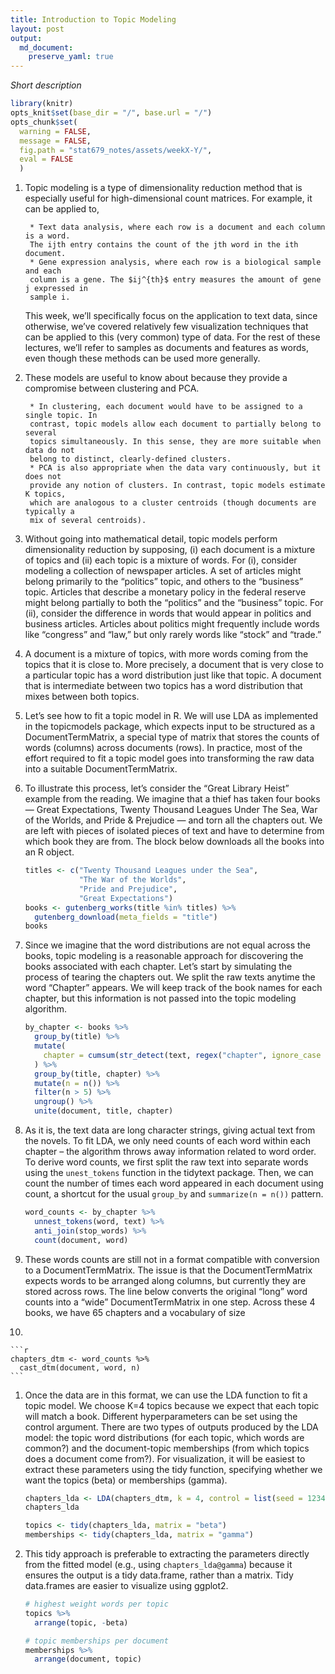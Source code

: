 ```yaml
---
title: Introduction to Topic Modeling
layout: post
output: 
  md_document:
    preserve_yaml: true
---
```


_Short description_

```r
library(knitr)
opts_knit$set(base_dir = "/", base.url = "/")
opts_chunk$set(
  warning = FALSE, 
  message = FALSE,
  fig.path = "stat679_notes/assets/weekX-Y/",
  eval = FALSE
  )
```

1. Topic modeling is a type of dimensionality reduction method that is
especially useful for high-dimensional count matrices. For example, it can be
applied to,

		* Text data analysis, where each row is a document and each column is a word.
		The ijth entry contains the count of the jth word in the ith document.
		* Gene expression analysis, where each row is a biological sample and each
		column is a gene. The $ij^{th}$ entry measures the amount of gene j expressed in
		sample i.
		
	This week, we’ll specifically focus on the application to text data, since
	otherwise, we’ve covered relatively few visualization techniques that can be
	applied to this (very common) type of data. For the rest of these lectures,
	we’ll refer to samples as documents and features as words, even though these
	methods can be used more generally.
	
1. These models are useful to know about because they provide a compromise
between clustering and PCA.

		* In clustering, each document would have to be assigned to a single topic. In
		contrast, topic models allow each document to partially belong to several
		topics simultaneously. In this sense, they are more suitable when data do not
		belong to distinct, clearly-defined clusters.
		* PCA is also appropriate when the data vary continuously, but it does not
		provide any notion of clusters. In contrast, topic models estimate K topics,
		which are analogous to a cluster centroids (though documents are typically a
		mix of several centroids).
		
1. Without going into mathematical detail, topic models perform dimensionality
reduction by supposing, (i) each document is a mixture of topics and (ii) each
topic is a mixture of words. For (i), consider modeling a collection of
newspaper articles. A set of articles might belong primarily to the “politics”
topic, and others to the “business” topic. Articles that describe a monetary
policy in the federal reserve might belong partially to both the “politics” and
the “business” topic. For (ii), consider the difference in words that would
appear in politics and business articles. Articles about politics might
frequently include words like “congress” and “law,” but only rarely words like
“stock” and “trade.”

1. A document is a mixture of topics, with more words coming from the topics
that it is close to. More precisely, a document that is very close to a
particular topic has a word distribution just like that topic. A document that
is intermediate between two topics has a word distribution that mixes between
both topics.

1. Let’s see how to fit a topic model in R. We will use LDA as implemented in
the topicmodels package, which expects input to be structured as a
DocumentTermMatrix, a special type of matrix that stores the counts of words
(columns) across documents (rows). In practice, most of the effort required to
fit a topic model goes into transforming the raw data into a suitable
DocumentTermMatrix.

1. To illustrate this process, let’s consider the “Great Library Heist” example
from the reading. We imagine that a thief has taken four books — Great
Expectations, Twenty Thousand Leagues Under The Sea, War of the Worlds, and
Pride & Prejudice — and torn all the chapters out. We are left with pieces of
isolated pieces of text and have to determine from which book they are from. The
block below downloads all the books into an R object.

    ```r
  	titles <- c("Twenty Thousand Leagues under the Sea",
  	        	"The War of the Worlds",
  	        	"Pride and Prejudice", 
  	        	"Great Expectations")
  	books <- gutenberg_works(title %in% titles) %>%
  	  gutenberg_download(meta_fields = "title")
  	books
    ```
	
1. Since we imagine that the word distributions are not equal across the books,
topic modeling is a reasonable approach for discovering the books associated
with each chapter. Let’s start by simulating the process of tearing the chapters
out. We split the raw texts anytime the word “Chapter” appears. We will keep
track of the book names for each chapter, but this information is not passed
into the topic modeling algorithm.
  
    ```r
  	by_chapter <- books %>%
  	  group_by(title) %>%
  	  mutate(
  		chapter = cumsum(str_detect(text, regex("chapter", ignore_case = TRUE)))
  	  ) %>%
  	  group_by(title, chapter) %>%
  	  mutate(n = n()) %>%
  	  filter(n > 5) %>%
  	  ungroup() %>%
  	  unite(document, title, chapter)
    ```

1. As it is, the text data are long character strings, giving actual text from
the novels. To fit LDA, we only need counts of each word within each chapter –
the algorithm throws away information related to word order. To derive word
counts, we first split the raw text into separate words using the `unest_tokens`
function in the tidytext package. Then, we can count the number of times each
word appeared in each document using count, a shortcut for the usual `group_by`
and `summarize(n = n())` pattern.

    ```r
    word_counts <- by_chapter %>%
      unnest_tokens(word, text) %>%
      anti_join(stop_words) %>%
      count(document, word)
    ```
  
1. These words counts are still not in a format compatible with conversion to a
DocumentTermMatrix. The issue is that the DocumentTermMatrix expects words to be
arranged along columns, but currently they are stored across rows. The line
below converts the original “long” word counts into a “wide” DocumentTermMatrix
in one step. Across these 4 books, we have 65 chapters and a vocabulary of size
18325.

    ```r
  	chapters_dtm <- word_counts %>%
  	  cast_dtm(document, word, n)
    ```

1. Once the data are in this format, we can use the LDA function to fit a topic
model. We choose K=4 topics because we expect that each topic will match a book.
Different hyperparameters can be set using the control argument. There are two
types of outputs produced by the LDA model: the topic word distributions (for
each topic, which words are common?) and the document-topic memberships (from
which topics does a document come from?). For visualization, it will be easiest
to extract these parameters using the tidy function, specifying whether we want
the topics (beta) or memberships (gamma).

    ```r
    chapters_lda <- LDA(chapters_dtm, k = 4, control = list(seed = 1234))
    chapters_lda
    ```


    ```r
    topics <- tidy(chapters_lda, matrix = "beta")
  	memberships <- tidy(chapters_lda, matrix = "gamma")
    ```
	
1. This tidy approach is preferable to extracting the parameters directly from
the fitted model (e.g., using `chapters_lda@gamma`) because it ensures the
output is a tidy data.frame, rather than a matrix. Tidy data.frames are easier
to visualize using ggplot2.

    ```r
  	# highest weight words per topic
  	topics %>%
  	  arrange(topic, -beta)
  	
  	# topic memberships per document
  	memberships %>%
  	  arrange(document, topic)
    ```
